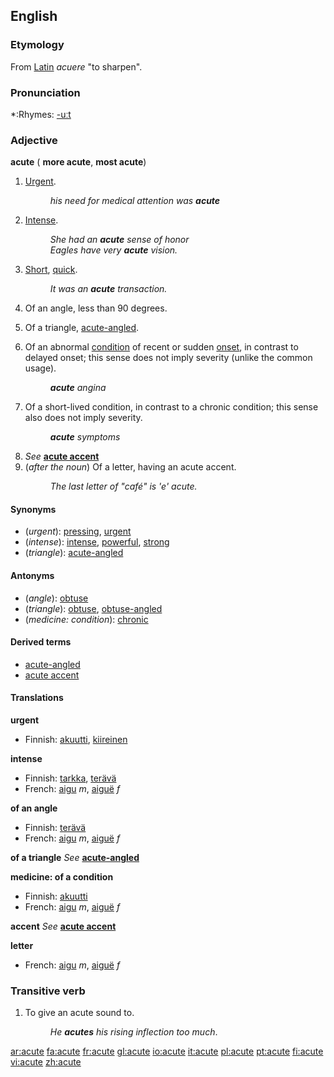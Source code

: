 ==English==

===Etymology===
From [[Latin]] ''acuere'' "to sharpen".

===Pronunciation===
*:Rhymes: [[Rhymes:English:-uːt|-uːt]]

===Adjective===
'''acute''' ({{compar}} '''more acute''', {{superl}} '''most acute''')

#[[Urgent]].
#:''his need for medical attention was '''acute'''''
#[[Intense]].
#:''She had an '''acute''' sense of honor''
#:''Eagles have very '''acute''' vision.''
#[[Short]], [[quick]].
#:''It was an '''acute''' transaction.''
#{{geometry}} Of an angle, less than 90 degrees.
#{{geometry}} Of a triangle, [[acute-angled]].
#{{medicine}} Of an abnormal [[condition]] of recent or sudden [[onset]], in contrast to delayed onset; this sense does not imply severity (unlike the common usage).
#:'''''acute''' angina''
#{{medicine}} Of a short-lived condition, in contrast to a chronic condition; this sense also does not imply severity.
#:'''''acute''' symptoms''
#''See'' '''[[acute accent]]'''
#(''after the noun'') Of a letter, having an acute accent.
#:''The last letter of "café" is 'e' acute.''

====Synonyms====
*(''urgent''): [[pressing]], [[urgent]]
*(''intense''): [[intense]], [[powerful]], [[strong]]
*(''triangle''): [[acute-angled]]

====Antonyms====
*(''angle''): [[obtuse]]
*(''triangle''): [[obtuse]], [[obtuse-angled]]
*(''medicine: condition''): [[chronic]]

====Derived terms====
*[[acute-angled]]
*[[acute accent]]

====Translations====

'''urgent'''
{{top}}
*Finnish: [[akuutti]], [[kiireinen]]
{{mid}}
{{bottom}}

'''intense'''
{{top}}
*Finnish: [[tarkka]], [[terävä]]
*French: [[aigu]] ''m'', [[aiguë]]<!--sic: the diaeresis is on the "e"--> ''f''
{{mid}}
{{bottom}}

'''of an angle'''
{{top}}
*Finnish: [[terävä]]
*French: [[aigu]] ''m'', [[aiguë]]<!--sic: the diaeresis is on the "e"--> ''f''
{{mid}}
{{bottom}}

'''of a triangle'''
''See'' '''[[acute-angled]]'''

'''medicine: of a condition'''
{{top}}
*Finnish: [[akuutti]]
*French: [[aigu]] ''m'', [[aiguë]]<!--sic: the diaeresis is on the "e"--> ''f''
{{mid}}
{{bottom}}

'''accent'''
''See'' '''[[acute accent]]'''

'''letter'''
{{top}}
*French: [[aigu]] ''m'', [[aiguë]]<!--sic: the diaeresis is on the "e"--> ''f''
{{mid}}
{{bottom}}

===Transitive verb===
{{en-verb|acut|ing}}

#To give an acute sound to.
#:''He '''acutes''' his rising inflection too much''.

[[ar:acute]]
[[fa:acute]]
[[fr:acute]]
[[gl:acute]]
[[io:acute]]
[[it:acute]]
[[pl:acute]]
[[pt:acute]]
[[fi:acute]]
[[vi:acute]]
[[zh:acute]]